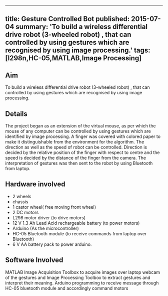 <!-- ---
title: Gesture Controlled Bot
tags: [l298n,HC-05,MATLAB,Image Processing]
layout: article
mode: normal
type: article
sharing: true
author: Suyash Yeotikar
show_author_profile: true
show_title: true
full_width: false
header: true
cover: /assets/images/blog/thumbnails/Gesture Controlled Bot.png
--- -->

---
title: Gesture Controlled Bot
published: 2015-07-04
summary: 'To build a wireless differential drive robot (3-wheeled robot) , that can controlled by using gestures which are recognised by using image processing.'
tags: [l298n,HC-05,MATLAB,Image Processing]
---

## Aim
To build a wireless differential drive robot (3-wheeled robot) , that can controlled by using gestures which are recognised by using image processing.
<!--more-->

## Details
The project began as an extension of the virtual mouse, as per which the mouse of any computer can be controlled by using gestures which are identified by image processing. A finger was covered with colored paper to make it distinguishable from the environment for the algorithm. The direction as well as the speed of robot can be controlled. Direction is decided by the relative position of the finger with respect to centre and the speed is decided by the distance of the finger from the camera. The interpretation of gestures was then sent to the robot by using Bluetooth from laptop.


## Hardware involved
- 2 wheels
- chassis
- 1 castor wheel( free moving front wheel)
- 2 DC motors
- L298 motor driver (to drive motors)
- 12 V 1.3 Ah Lead Acid rechargeable battery (to power motors)
- Arduino (As the microcontroller)
- HC-05 Bluetooth module (to receive commands from laptop over Bluetooth)
- 6 V AA battery pack to power arduino.

## Software Involved
MATLAB Image Acquisition Toolbox to acquire images over laptop webcam of the gestures and Image Processing Toolbox to extract gestures and interpret their meaning. Arduino programming to receive message through HC-05 bluetooth module and accordingly command motors

<EmbedItem url='https://www.youtube.com/embed/cEbqooYJVtI' />